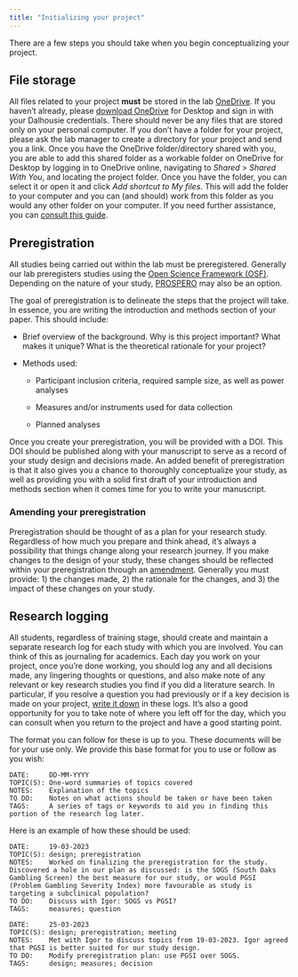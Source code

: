 ```yaml
---
title: "Initializing your project"
---
```


There are a few steps you should take when you begin conceptualizing your project.

## File storage

All files related to your project **must** be stored in the lab [OneDrive](https://dalu.sharepoint.com/sites/its/SitePages/onedrive.aspx). If you haven't already, please [download OneDrive](https://www.microsoft.com/en-ca/microsoft-365/onedrive/download) for Desktop and sign in with your Dalhousie credentials. There should never be any files that are stored only on your personal computer. If you don't have a folder for your project, please ask the lab manager to create a directory for your project and send you a link. Once you have the OneDrive folder/directory shared with you, you are able to add this shared folder as a workable folder on OneDrive for Desktop by logging in to OneDrive online, navigating to *Shared* \> *Shared With You*, and locating the project folder. Once you have the folder, you can select it or open it and click *Add shortcut to My files*. This will add the folder to your computer and you can (and should) work from this folder as you would any other folder on your computer. If you need further assistance, you can [consult this guide](https://support.microsoft.com/en-us/office/add-and-sync-shared-folders-to-onedrive-for-home-8a63cd47-1526-4cd8-bd09-ee3f9bfc1504).

## Preregistration

All studies being carried out within the lab must be preregistered. Generally our lab preregisters studies using the [Open Science Framework (OSF)](https://osf.io/). Depending on the nature of your study, [PROSPERO](https://www.crd.york.ac.uk/PROSPERO/) may also be an option.

The goal of preregistration is to delineate the steps that the project will take. In essence, you are writing the introduction and methods section of your paper. This should include:

-   Brief overview of the background. Why is this project important? What makes it unique? What is the theoretical rationale for your project?

-   Methods used:

    -   Participant inclusion criteria, required sample size, as well as power analyses

    -   Measures and/or instruments used for data collection

    -   Planned analyses

Once you create your preregistration, you will be provided with a DOI. This DOI should be published along with your manuscript to serve as a record of your study design and decisions made. An added benefit of preregistration is that it also gives you a chance to thoroughly conceptualize your study, as well as providing you with a solid first draft of your introduction and methods section when it comes time for you to write your manuscript.

### Amending your preregistration

Preregistration should be thought of as a plan for your research study. Regardless of how much you prepare and think ahead, it's always a possibility that things change along your research journey. If you make changes to the design of your study, these changes should be reflected within your preregistration through an [amendment](https://help.osf.io/article/110-introduction-to-updating). Generally you must provide: 1) the changes made, 2) the rationale for the changes, and 3) the impact of these changes on your study.

## Research logging

All students, regardless of training stage, should create and maintain a separate research log for each study with which you are involved. You can think of this as journaling for academics. Each day you work on your project, once you're done working, you should log any and all decisions made, any lingering thoughts or questions, and also make note of any relevant or key research studies you find if you did a literature search. In particular, if you resolve a question you had previously or if a key decision is made on your project, [write it down]{.underline} in these logs. It's also a good opportunity for you to take note of where you left off for the day, which you can consult when you return to the project and have a good starting point.

The format you can follow for these is up to you. These documents will be for your use only. We provide this base format for you to use or follow as you wish:

```         
DATE:     DD-MM-YYYY
TOPIC(S): One-word summaries of topics covered
NOTES:    Explanation of the topics
TO DO:    Notes on what actions should be taken or have been taken
TAGS:     A series of tags or keywords to aid you in finding this portion of the research log later.
```

Here is an example of how these should be used:

```         
DATE:     19-03-2023
TOPIC(S): design; preregistration
NOTES:    Worked on finalizing the preregistration for the study. Discovered a hole in our plan as discussed: is the SOGS (South Oaks Gambling Screen) the best measure for our study, or would PGSI (Problem Gambling Severity Index) more favourable as study is targeting a subclinical population?
TO DO:    Discuss with Igor: SOGS vs PGSI?
TAGS:     measures; question
```

```         
DATE:     25-03-2023
TOPIC(S): design; preregistration; meeting
NOTES:    Met with Igor to discuss topics from 19-03-2023. Igor agreed that PGSI is better suited for our study design.
TO DO:    Modify preregistration plan: use PGSI over SOGS.
TAGS:     design; measures; decision
```
